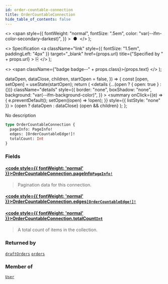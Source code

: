```yaml
---
id: order-countable-connection
title: OrderCountableConnection
hide_table_of_contents: false
---
```


  <>
    <span
      style={{
        fontWeight: "normal",
        fontSize: ".5em",
        color: "var(--ifm-color-secondary-darkest)",
      }}
    >
      &nbsp;●&nbsp;
    </span>
  </>
);

  <>
    Specification
    <a
      className="link"
      style={{ fontSize: "1.5em", paddingLeft: "4px" }}
      target="\_blank"
      href={props.url}
      title={"Specified by " + props.url}
    >
      ⎘
    </a>
  </>
);

  <>
    <span className={"badge badge--" + props.class}>{props.text}</span>
  </>
);


  dataOpen,
  dataClose,
  children,
  startOpen = false,
}) => {
  const [open, setOpen] = useState(startOpen);
  return (
    <details
      {...(open ? { open: true } : {})}
      className="details"
      style={{
        border: "none",
        boxShadow: "none",
        background: "var(--ifm-background-color)",
      }}
    >
      <summary
        onClick={(e) => {
          e.preventDefault();
          setOpen((open) => !open);
        }}
        style={{ listStyle: "none" }}
      >
        {open ? dataOpen : dataClose}
      </summary>
      {open && children}
    </details>
  );
};

No description

```graphql
type OrderCountableConnection {
  pageInfo: PageInfo!
  edges: [OrderCountableEdge!]!
  totalCount: Int
}
```

### Fields

#### [<code style={{ fontWeight: 'normal' }}>OrderCountableConnection.<b>pageInfo</b></code>](#)<Bullet />[`PageInfo!`](../../../api-reference/miscellaneous/objects/page-info) <Badge class="secondary" text="non-null"/> <Badge class="secondary" text="object"/>

> Pagination data for this connection.

#### [<code style={{ fontWeight: 'normal' }}>OrderCountableConnection.<b>edges</b></code>](#)<Bullet />[`[OrderCountableEdge!]!`](../../../api-reference/miscellaneous/objects/order-countable-edge) <Badge class="secondary" text="non-null"/> <Badge class="secondary" text="object"/>

>

#### [<code style={{ fontWeight: 'normal' }}>OrderCountableConnection.<b>totalCount</b></code>](#)<Bullet />[`Int`](../../../api-reference/miscellaneous/scalars/int) <Badge class="secondary" text="scalar"/>

> A total count of items in the collection.

### Returned by

[`draftOrders`](../../../api-reference/orders/queries/draft-orders) <Badge class="secondary" text="query"/><Bullet />[`orders`](../../../api-reference/orders/queries/orders) <Badge class="secondary" text="query"/>

### Member of

[`User`](../../../api-reference/users/objects/user) <Badge class="secondary" text="object"/>
